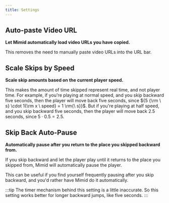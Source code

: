 ```yaml
---
title: Settings
---
```


## Auto-paste Video URL

**Let Mimid automatically load video URLs you have copied.**

This removes the need to manually paste video URLs into the URL bar.

## Scale Skips by Speed

**Scale skip amounts based on the current player speed.**

This makes the amount of time skipped represent real time, and not player time.
For example, if you're playing at normal speed, and you skip backward five seconds, then the player will move back five seconds,
since ${5 {\rm \ s} \cdot 1{\rm x \ speed} = 1 \rm{\ s}}$.
But if you're playing at half speed, and you skip backward five seconds, then the player will move back 2.5 seconds, since $5 \cdot 0.5 = 2.5$.

## Skip Back Auto-Pause

**Automatically pause after you return to the place you skipped backward from.**

If you skip backward and let the player play until it returns to the place you skipped from, Mimid will automatically pause the player.

This can be useful if you find yourself frequently pausing after you skip backward, and you'd rather have Mimid do it automatically.

:::tip
The timer mechanism behind this setting is a little inaccurate. So this setting works better for longer backward jumps, like five seconds.
:::
